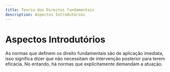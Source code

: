 ```yaml
---
title: Teoria dos Direitos fundamentais
description: Aspectos Introdutórios
---
```



# Aspectos Introdutórios

As normas que definem os direito fundamentais são de aplicação imediata, isso significa dizer que não necessitam de intervenção posterior para terem eficácia. No entando, há normas que explicitamente demandam a atuação.

```

```
